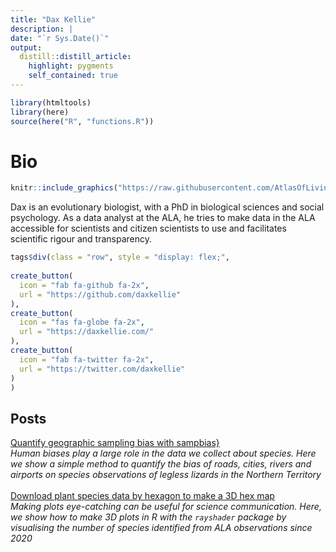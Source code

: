 ```yaml
---
title: "Dax Kellie"
description: |
date: "`r Sys.Date()`"
output: 
  distill::distill_article:
    highlight: pygments
    self_contained: true
---
```

```r
library(htmltools)
library(here)
source(here("R", "functions.R"))
```
# Bio
:::float-image
```r
knitr::include_graphics("https://raw.githubusercontent.com/AtlasOfLivingAustralia/ala-labs/main/images/people/dax.jpg")
```
Dax is an evolutionary biologist, with a PhD in biological sciences and social psychology. As a data analyst at the ALA, he tries to make data in the ALA accessible for scientists and citizen scientists to use and facilitates scientific rigour and transparency.
```r
tags$div(class = "row", style = "display: flex;",
         
create_button(
  icon = "fab fa-github fa-2x",
  url = "https://github.com/daxkellie"
),
create_button(
  icon = "fas fa-globe fa-2x",
  url = "https://daxkellie.com/"
),
create_button(
  icon = "fab fa-twitter fa-2x",
  url = "https://twitter.com/daxkellie"
)
)
```
:::
<h2>Posts</h2>

<a href='https://labs.ala.org.au/posts/2022-07-22_sample-bias/'>Quantify geographic sampling bias with sampbias}</a><br><em>Human biases play a large role in the data we collect about species. Here we show a simple method to quantify the bias of roads, cities, rivers and airports on species observations of legless lizards in the Northern Territory</em><br><br>
<a href='https://labs.ala.org.au/posts/2022-05-17_3d-map/'>Download plant species data by hexagon to make a 3D hex map\n</a><br><em>Making plots eye-catching can be useful for science communication. Here, we show how to make 3D plots in R with the `rayshader` package by visualising the number of species identified from ALA observations since 2020</em><br><br>
